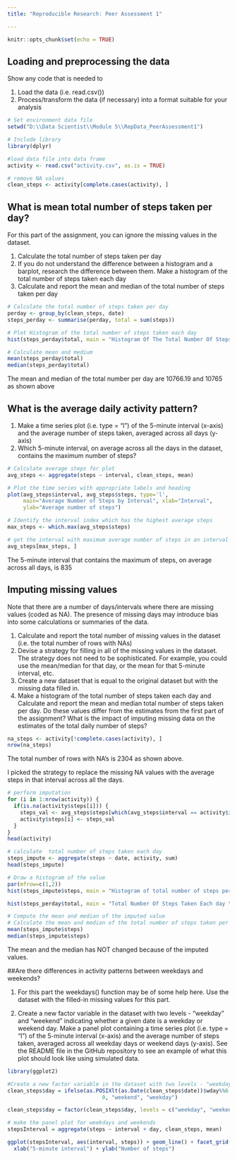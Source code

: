 ```yaml
---
title: "Reproducible Research: Peer Assessment 1"

---
```


```r
knitr::opts_chunk$set(echo = TRUE)
```

## Loading and preprocessing the data

Show any code that is needed to  
  
1. Load the data (i.e. read.csv())    
2. Process/transform the data (if necessary) into a format suitable for your analysis  


```r
# Set environment data file
setwd("D:\\Data Scientist\\Module 5\\RepData_PeerAssessment1")
```


```r
# Include library
library(dplyr)
```


```r
#load data file into data frame
activity <- read.csv("activity.csv", as.is = TRUE)
```

```r
# remove NA values
clean_steps <- activity[complete.cases(activity), ]
```

## What is mean total number of steps taken per day?

For this part of the assignment, you can ignore the missing values in the dataset.  
  
1. Calculate the total number of steps taken per day  
2. If you do not understand the difference between a histogram and a barplot, research the difference between them. Make a histogram of the total number of steps taken each day  
3. Calculate and report the mean and median of the total number of steps taken per day    

```r
# Calculate the total number of steps taken per day
perday <- group_by(clean_steps, date)
steps_perday <- summarise(perday, total = sum(steps))
```


```r
# Plot Histogram of the total number of steps taken each day
hist(steps_perday$total, main = "Histogram Of The Total Number Of Steps Taken Each Day", xlab = "Steps Per-day")
```

```r
# Calculate mean and medium
mean(steps_perday$total)
median(steps_perday$total)
```
The mean and median of the total number per day are 10766.19 and 10765 as shown above

## What is the average daily activity pattern?
1. Make a time series plot (i.e. type = "l") of the 5-minute interval (x-axis) and the average number of steps taken, averaged across all days (y-axis)  
2. Which 5-minute interval, on average across all the days in the dataset, contains the maximum number of steps?  

```r
# Calculate average steps for plot 
avg_steps <- aggregate(steps ~ interval, clean_steps, mean)

# Plot the time series with appropriate labels and heading
plot(avg_steps$interval, avg_steps$steps, type='l', 
     main="Average Number of Steps by Interval", xlab="Interval", 
     ylab="Average number of steps")
```

```r
# Identify the interval index which has the highest average steps
max_steps <- which.max(avg_steps$steps)

# get the interval with maximum average number of steps in an interval
avg_steps[max_steps, ]
```

The 5-minute interval that contains the maximum of steps, on average across all days, is 835

## Imputing missing values

Note that there are a number of days/intervals where there are missing values (coded as NA). The presence of missing days may introduce bias into some calculations or summaries of the data.  
  
1. Calculate and report the total number of missing values in the dataset (i.e. the total number of rows with NAs)  
2. Devise a strategy for filling in all of the missing values in the dataset. The strategy does not need to be sophisticated. For example, you could use the mean/median for that day, or the mean for that 5-minute interval, etc.  
3. Create a new dataset that is equal to the original dataset but with the missing data filled in.  
4. Make a histogram of the total number of steps taken each day and Calculate and report the mean and median total number of steps taken per day. Do these values differ from the estimates from the first part of the assignment? What is the impact of imputing missing data on the estimates of the total daily number of steps?  

```r
na_steps <- activity[!complete.cases(activity), ]
nrow(na_steps)
```

The total number of rows with NA's is 2304 as shown above.  

I picked the strategy to replace the missing NA values with the average steps in that interval across all the days.  

```r
# perform imputation
for (i in 1:nrow(activity)) {
  if(is.na(activity$steps[i])) {
    steps_val <- avg_steps$steps[which(avg_steps$interval == activity$interval[i])]
    activity$steps[i] <- steps_val 
  }
}
head(activity)
```

```r
# calculate  total number of steps taken each day
steps_impute <- aggregate(steps ~ date, activity, sum)
head(steps_impute)
```

```r
# Draw a histogram of the value 
par(mfrow=c(1,2))
hist(steps_impute$steps, main = "Histogram of total number of steps per day (IMPUTED)", xlab = "Steps Per day", ylim = c(0,35), cex.main = 0.7)

hist(steps_perday$total, main = "Total Number Of Steps Taken Each day \n(Orginal Dataset)", xlab = "Steps Per day", ylim = c(0,35), cex.main = 0.7)
```

```r
# Compute the mean and median of the imputed value
# Calculate the mean and median of the total number of steps taken per day
mean(steps_impute$steps)
median(steps_impute$steps)
```

The mean and the median has NOT changed because of the imputed values.  

##Are there differences in activity patterns between weekdays and weekends?

1. For this part the weekdays() function may be of some help here. Use the dataset with the filled-in missing values for this part.  

2. Create a new factor variable in the dataset with two levels - "weekday" and "weekend" indicating whether a given date is a weekday or weekend day.
Make a panel plot containing a time series plot (i.e. type = "l") of the 5-minute interval (x-axis) and the average number of steps taken, averaged across all weekday days or weekend days (y-axis). See the README file in the GitHub repository to see an example of what this plot should look like using simulated data.  

```r
library(ggplot2)

#Create a new factor variable in the dataset with two levels - "weekday" and "weekend" indicating whether a given date is a weekday or weekend day. 
clean_steps$day = ifelse(as.POSIXlt(as.Date(clean_steps$date))$wday%%6 == 
                              0, "weekend", "weekday")

clean_steps$day = factor(clean_steps$day, levels = c("weekday", "weekend"))

# make the panel plot for weekdays and weekends
stepsInterval = aggregate(steps ~ interval + day, clean_steps, mean)

ggplot(stepsInterval, aes(interval, steps)) + geom_line() + facet_grid(day ~ .) + 
  xlab("5-minute interval") + ylab("Number of steps")
```
